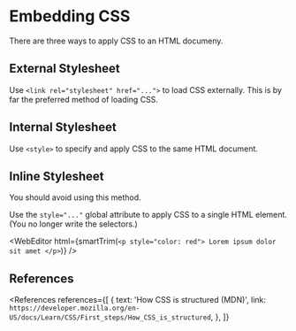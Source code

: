 
<MetadataConfigurer title="Template" dateCreated="2021-02-08" />

# Embedding CSS

There are three ways to apply CSS to an HTML documeny.

## External Stylesheet

Use `<link rel="stylesheet" href="...">` to load CSS externally. This is by far the preferred method of loading CSS.

## Internal Stylesheet

Use `<style>` to specify and apply CSS to the same HTML document.

## Inline Stylesheet

<NoteBox type="warning">You should avoid using this method.</NoteBox>

Use the `style="..."` global attribute to apply CSS to a single HTML element. (You no longer write the selectors.)

<WebEditor
  html={smartTrim(`
    <p style="color: red">
      Lorem ipsum dolor sit amet
    </p>
  `)}
/>

## References

<References
  references={[
    {
      text: 'How CSS is structured (MDN)',
      link: `https://developer.mozilla.org/en-US/docs/Learn/CSS/First_steps/How_CSS_is_structured`,
    },
  ]}
></References>
